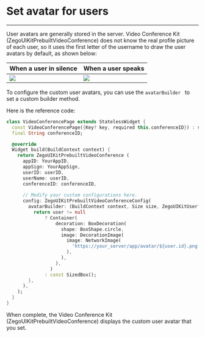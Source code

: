 # Set avatar for users

- - -


User avatars are generally stored in the server. Video Conference Kit (ZegoUIKitPrebuiltVideoConference) does not know the real profile picture of each user, so it uses the first letter of the username to draw the user avatars by default, as shown below:

| When a user in silence                                                                                              | When a user speaks                                                                                          |
| ------------------------------------------------------------------------------------------------------------- | ------------------------------------------------------------------------------------------------------ |
| <Frame width="256" height="auto" ><img src="https://storage.zego.im/sdk-doc/Pics/ZegoUIKit/Flutter/_default_avatar_nowave.jpg" /></Frame> | <Frame width="256" height="auto" ><img src="https://storage.zego.im/sdk-doc/Pics/ZegoUIKit/Flutter/_default_avatar.jpg" /></Frame> |

To configure the custom user avatars, you can use the `avatarBuilder ` to set a custom builder method.

Here is the reference code:

```dart {16-29}
class VideoConferencePage extends StatelessWidget {
  const VideoConferencePage({Key? key, required this.conferenceID}) : super(key: key);
  final String conferenceID;

  @override
  Widget build(BuildContext context) {
    return ZegoUIKitPrebuiltVideoConference (
      appID: YourAppID,
      appSign: YourAppSign,
      userID: userID,
      userName: userID,
      conferenceID: conferenceID,
  
      // Modify your custom configurations here.
      config: ZegoUIKitPrebuiltVideoConferenceConfig(
        avatarBuilder: (BuildContext context, Size size, ZegoUIKitUser? user, Map extraInfo) {
          return user != null
              ? Container(
                  decoration: BoxDecoration(
                    shape: BoxShape.circle,
                    image: DecorationImage(
                      image: NetworkImage(
                        'https://your_server/app/avatar/${user.id}.png',
                      ),
                    ),
                  ),
                )
              : const SizedBox();
        },
      ),
    );
  }
}
```

When complete, the Video Conference Kit (ZegoUIKitPrebuiltVideoConference) displays the custom user avatar that you set.
